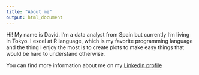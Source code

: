 ```yaml
---
title: "About me"
output: html_document
---
```


Hi! My name is David. I'm a data analyst from Spain but currently I'm living in Tokyo. I excel at R language, which is my favorite programming language and the thing I enjoy the most is to create plots to make easy things that would be hard to understand otherwise. 

You can find more information about me on my [LinkedIn profile](https://www.linkedin.com/in/david-valls-lan%C3%A0quera-00079477/)